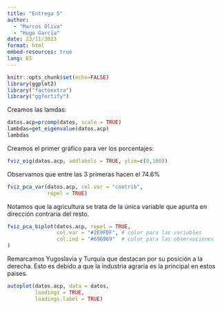 ```yaml
---
title: "Entrega 5"
author:
  - "Marcos Oliva"
  - "Hugo García"
date: 23/11/2023
format: html
embed-resources: true
lang: ES
---
```


```r
knitr::opts_chunk$set(echo=FALSE)
library(ggplot2)
library("factoextra")
library("ggfortify")
```

Creamos las lamdas:

```r
datos.acp=prcomp(datos, scale = TRUE)
lambdas=get_eigenvalue(datos.acp)
lambdas
```

Creamos el primer gráfico para ver los porcentajes:

```r
fviz_eig(datos.acp, addlabels = TRUE, ylim=c(0,100))
```

Observamos que entre las 3 primeras hacen el 74.6%

```r
fviz_pca_var(datos.acp, col.var = "contrib",
             repel = TRUE) 
```

Notamos que la agricultura se trata de la única variable que apunta en dirección contraria del resto.

```r
fviz_pca_biplot(datos.acp, repel = TRUE,
                col.var = "#2E9FDF", # color para las variables
                col.ind = "#696969"  # color para las observaciones
)
```

Remarcamos Yugoslavia y Turquía que destacan por su posición a la derecha. Esto es debido a que la industria agraria es la principal en estos paises.

```r
autoplot(datos.acp, data = datos,  
         loadings = TRUE,
         loadings.label = TRUE)

```
